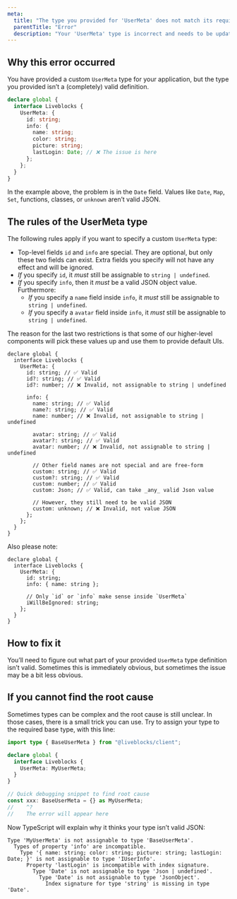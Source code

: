```yaml
---
meta:
  title: "The type you provided for 'UserMeta' does not match its requirements"
  parentTitle: "Error"
  description: "Your 'UserMeta' type is incorrect and needs to be updated"
---
```


## Why this error occurred

You have provided a custom `UserMeta` type for your application, but the type
you provided isn’t a (completely) valid definition.

```ts highlight="4-10"
declare global {
  interface Liveblocks {
    UserMeta: {
      id: string;
      info: {
        name: string;
        color: string;
        picture: string;
        lastLogin: Date; // ❌ The issue is here
      };
    };
  }
}
```

In the example above, the problem is in the `Date` field. Values like `Date`,
`Map`, `Set`, functions, classes, or `unknown` aren’t valid JSON.

## The rules of the UserMeta type

The following rules apply if you want to specify a custom `UserMeta` type:

- Top-level fields `id` and `info` are special. They are optional, but only
  these two fields can exist. Extra fields you specify will not have any effect
  and will be ignored.
- _If_ you specify `id`, it _must_ still be assignable to `string | undefined`.
- _If_ you specify `info`, then it _must_ be a valid JSON object value.
  Furthermore:
  - _If_ you specify a `name` field inside `info`, it _must_ still be assignable
    to `string | undefined`.
  - _If_ you specify a `avatar` field inside `info`, it _must_ still be
    assignable to `string | undefined`.

The reason for the last two restrictions is that some of our higher-level
components will pick these values up and use them to provide default UIs.

```tsx
declare global {
  interface Liveblocks {
    UserMeta: {
      id: string; // ✅ Valid
      id?: string; // ✅ Valid
      id?: number; // ❌ Invalid, not assignable to string | undefined

      info: {
        name: string; // ✅ Valid
        name?: string; // ✅ Valid
        name: number; // ❌ Invalid, not assignable to string | undefined

        avatar: string; // ✅ Valid
        avatar?: string; // ✅ Valid
        avatar: number; // ❌ Invalid, not assignable to string | undefined

        // Other field names are not special and are free-form
        custom: string; // ✅ Valid
        custom?: string; // ✅ Valid
        custom: number; // ✅ Valid
        custom: Json; // ✅ Valid, can take _any_ valid Json value

        // However, they still need to be valid JSON
        custom: unknown; // ❌ Invalid, not value JSON
      };
    };
  }
}
```

Also please note:

```tsx
declare global {
  interface Liveblocks {
    UserMeta: {
      id: string;
      info: { name: string };

      // Only `id` or `info` make sense inside `UserMeta`
      iWillBeIgnored: string;
    };
  }
}
```

## How to fix it

You’ll need to figure out what part of your provided `UserMeta` type definition
isn’t valid. Sometimes this is immediately obvious, but sometimes the issue may
be a bit less obvious.

## If you cannot find the root cause

Sometimes types can be complex and the root cause is still unclear. In those
cases, there is a small trick you can use. Try to assign your type to the
required base type, with this line:

```ts highlight="9-10"
import type { BaseUserMeta } from "@liveblocks/client";

declare global {
  interface Liveblocks {
    UserMeta: MyUserMeta;
  }
}

// Quick debugging snippet to find root cause
const xxx: BaseUserMeta = {} as MyUserMeta;
//    ^?
//    The error will appear here
```

Now TypeScript will explain why it thinks your type isn’t valid JSON:

```error showLineNumbers={false}
Type 'MyUserMeta' is not assignable to type 'BaseUserMeta'.
  Types of property 'info' are incompatible.
    Type '{ name: string; color: string; picture: string; lastLogin: Date; }' is not assignable to type 'IUserInfo'.
      Property 'lastLogin' is incompatible with index signature.
        Type 'Date' is not assignable to type 'Json | undefined'.
          Type 'Date' is not assignable to type 'JsonObject'.
            Index signature for type 'string' is missing in type 'Date'.
```
